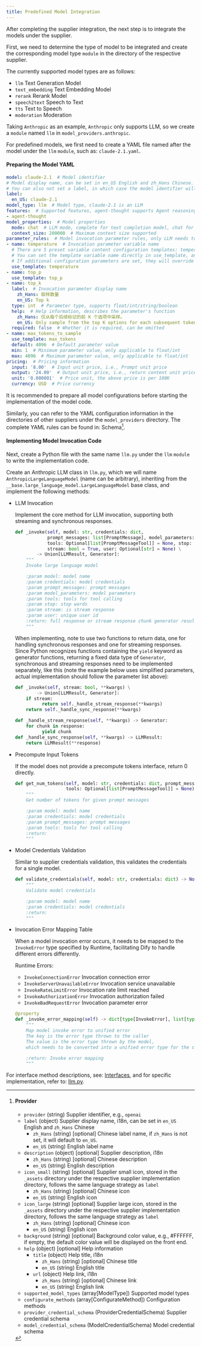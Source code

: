 ```yaml
---
title: Predefined Model Integration
---
```


After completing the supplier integration, the next step is to integrate the models under the supplier.

First, we need to determine the type of model to be integrated and create the corresponding model type `module` in the directory of the respective supplier.

The currently supported model types are as follows:

* `llm` Text Generation Model
* `text_embedding` Text Embedding Model
* `rerank` Rerank Model
* `speech2text` Speech to Text
* `tts` Text to Speech
* `moderation` Moderation

Taking `Anthropic` as an example, `Anthropic` only supports LLM, so we create a `module` named `llm` in `model_providers.anthropic`.

For predefined models, we first need to create a YAML file named after the model under the `llm` `module`, such as: `claude-2.1.yaml`.

#### Preparing the Model YAML

```yaml
model: claude-2.1  # Model identifier
# Model display name, can be set in en_US English and zh_Hans Chinese. If zh_Hans is not set, it will default to en_US.
# You can also not set a label, in which case the model identifier will be used.
label:
  en_US: claude-2.1
model_type: llm  # Model type, claude-2.1 is an LLM
features:  # Supported features, agent-thought supports Agent reasoning, vision supports image understanding
- agent-thought
model_properties:  # Model properties
  mode: chat  # LLM mode, complete for text completion model, chat for dialogue model
  context_size: 200000  # Maximum context size supported
parameter_rules:  # Model invocation parameter rules, only LLM needs to provide
- name: temperature  # Invocation parameter variable name
  # There are 5 preset variable content configuration templates: temperature/top_p/max_tokens/presence_penalty/frequency_penalty
  # You can set the template variable name directly in use_template, and it will use the default configuration in entities.defaults.PARAMETER_RULE_TEMPLATE
  # If additional configuration parameters are set, they will override the default configuration
  use_template: temperature
- name: top_p
  use_template: top_p
- name: top_k
  label:  # Invocation parameter display name
    zh_Hans: 取样数量
    en_US: Top k
  type: int  # Parameter type, supports float/int/string/boolean
  help:  # Help information, describes the parameter's function
    zh_Hans: 仅从每个后续标记的前 K 个选项中采样。
    en_US: Only sample from the top K options for each subsequent token.
  required: false  # Whether it is required, can be omitted
- name: max_tokens_to_sample
  use_template: max_tokens
  default: 4096  # Default parameter value
  min: 1  # Minimum parameter value, only applicable to float/int
  max: 4096  # Maximum parameter value, only applicable to float/int
pricing:  # Pricing information
  input: '8.00'  # Input unit price, i.e., Prompt unit price
  output: '24.00'  # Output unit price, i.e., return content unit price
  unit: '0.000001'  # Price unit, the above price is per 100K
  currency: USD  # Price currency
```

It is recommended to prepare all model configurations before starting the implementation of the model code.

Similarly, you can refer to the YAML configuration information in the directories of other suppliers under the `model_providers` directory. The complete YAML rules can be found in: Schema[^1].

#### Implementing Model Invocation Code

Next, create a Python file with the same name `llm.py` under the `llm` `module` to write the implementation code.

Create an Anthropic LLM class in `llm.py`, which we will name `AnthropicLargeLanguageModel` (name can be arbitrary), inheriting from the `__base.large_language_model.LargeLanguageModel` base class, and implement the following methods:

*   LLM Invocation

    Implement the core method for LLM invocation, supporting both streaming and synchronous responses.

    ```python
    def _invoke(self, model: str, credentials: dict,
                prompt_messages: list[PromptMessage], model_parameters: dict,
                tools: Optional[list[PromptMessageTool]] = None, stop: Optional[List[str]] = None,
                stream: bool = True, user: Optional[str] = None) \
            -> Union[LLMResult, Generator]:
        """
        Invoke large language model

        :param model: model name
        :param credentials: model credentials
        :param prompt_messages: prompt messages
        :param model_parameters: model parameters
        :param tools: tools for tool calling
        :param stop: stop words
        :param stream: is stream response
        :param user: unique user id
        :return: full response or stream response chunk generator result
        """
    ```

    When implementing, note to use two functions to return data, one for handling synchronous responses and one for streaming responses. Since Python recognizes functions containing the `yield` keyword as generator functions, returning a fixed data type of `Generator`, synchronous and streaming responses need to be implemented separately, like this (note the example below uses simplified parameters, actual implementation should follow the parameter list above):

    ```python
    def _invoke(self, stream: bool, **kwargs) \
            -> Union[LLMResult, Generator]:
        if stream:
              return self._handle_stream_response(**kwargs)
        return self._handle_sync_response(**kwargs)

    def _handle_stream_response(self, **kwargs) -> Generator:
        for chunk in response:
              yield chunk
    def _handle_sync_response(self, **kwargs) -> LLMResult:
        return LLMResult(**response)
    ```
*   Precompute Input Tokens

    If the model does not provide a precompute tokens interface, return 0 directly.

    ```python
    def get_num_tokens(self, model: str, credentials: dict, prompt_messages: list[PromptMessage],
                       tools: Optional[list[PromptMessageTool]] = None) -> int:
        """
        Get number of tokens for given prompt messages

        :param model: model name
        :param credentials: model credentials
        :param prompt_messages: prompt messages
        :param tools: tools for tool calling
        :return:
        """
    ```
*   Model Credentials Validation

    Similar to supplier credentials validation, this validates the credentials for a single model.

    ```python
    def validate_credentials(self, model: str, credentials: dict) -> None:
        """
        Validate model credentials

        :param model: model name
        :param credentials: model credentials
        :return:
        """
    ```
*   Invocation Error Mapping Table

    When a model invocation error occurs, it needs to be mapped to the `InvokeError` type specified by Runtime, facilitating Dify to handle different errors differently.

    Runtime Errors:

    * `InvokeConnectionError` Invocation connection error
    * `InvokeServerUnavailableError` Invocation service unavailable
    * `InvokeRateLimitError` Invocation rate limit reached
    * `InvokeAuthorizationError` Invocation authorization failed
    * `InvokeBadRequestError` Invocation parameter error

    ```python
    @property
    def _invoke_error_mapping(self) -> dict[type[InvokeError], list[type[Exception]]]:
        """
        Map model invoke error to unified error
        The key is the error type thrown to the caller
        The value is the error type thrown by the model,
        which needs to be converted into a unified error type for the caller.

        :return: Invoke error mapping
        """
    ```

For interface method descriptions, see: [Interfaces](https://github.com/langgenius/dify/blob/main/api/core/model_runtime/docs/en_US/interfaces.md), and for specific implementation, refer to: [llm.py](https://github.com/langgenius/dify-runtime/blob/main/lib/model_providers/anthropic/llm/llm.py).

[^1]: #### Provider

    * `provider` (string) Supplier identifier, e.g., `openai`
    * `label` (object) Supplier display name, i18n, can be set in `en_US` English and `zh_Hans` Chinese
      * `zh_Hans` (string) [optional] Chinese label name, if `zh_Hans` is not set, it will default to `en_US`.
      * `en_US` (string) English label name
    * `description` (object) [optional] Supplier description, i18n
      * `zh_Hans` (string) [optional] Chinese description
      * `en_US` (string) English description
    * `icon_small` (string) [optional] Supplier small icon, stored in the `_assets` directory under the respective supplier implementation directory, follows the same language strategy as `label`
      * `zh_Hans` (string) [optional] Chinese icon
      * `en_US` (string) English icon
    * `icon_large` (string) [optional] Supplier large icon, stored in the `_assets` directory under the respective supplier implementation directory, follows the same language strategy as `label`
      * `zh_Hans` (string) [optional] Chinese icon
      * `en_US` (string) English icon
    * `background` (string) [optional] Background color value, e.g., #FFFFFF, if empty, the default color value will be displayed on the front end.
    * `help` (object) [optional] Help information
      * `title` (object) Help title, i18n
        * `zh_Hans` (string) [optional] Chinese title
        * `en_US` (string) English title
      * `url` (object) Help link, i18n
        * `zh_Hans` (string) [optional] Chinese link
        * `en_US` (string) English link
    * `supported_model_types` (array[ModelType]) Supported model types
    * `configurate_methods` (array[ConfigurateMethod]) Configuration methods
    * `provider_credential_schema` (ProviderCredentialSchema) Supplier credential schema
    * `model_credential_schema` (ModelCredentialSchema) Model credential schema